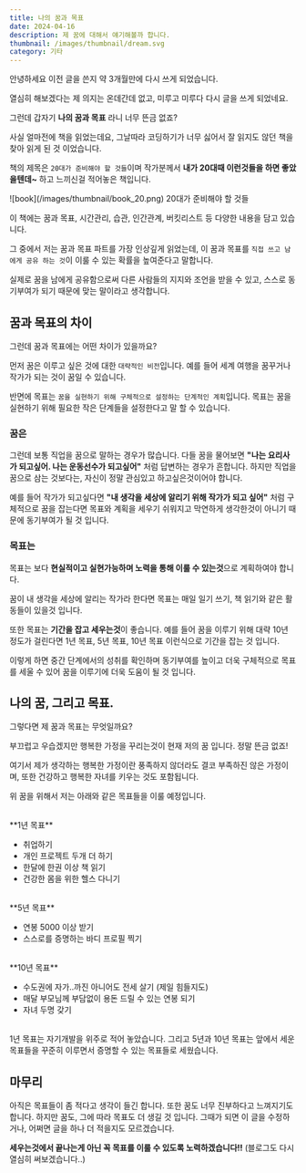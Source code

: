 ```yaml
---
title: 나의 꿈과 목표
date: 2024-04-16
description: 제 꿈에 대해서 얘기해볼까 합니다.
thumbnail: /images/thumbnail/dream.svg
category: 기타
---
```


안녕하세요 이전 글을 쓴지 약 3개월만에 다시 쓰게 되었습니다.

열심히 해보겠다는 제 의지는 온데간데 없고, 미루고 미루다 다시 글을 쓰게 되었네요.

그런데 갑자기 **나의 꿈과 목표** 라니 너무 뜬금 없죠?

사실 얼마전에 책을 읽었는데요, 그날따라 코딩하기가 너무 싫어서 잘 읽지도 않던 책을 찾아 읽게 된 것 이었습니다.

책의 제목은 `20대가 준비해야 할 것들`이며 작가분께서 **내가 20대때 이런것들을 하면 좋았을텐데~** 하고 느끼신걸 적어놓은 책입니다.

<div
  style={{
    width: "100%",
    display: "flex",
    flexDirection: "column",
    alignItems: "center",
    margin: "20px 0",
  }}
>
  ![book](/images/thumbnail/book_20.png)
  <span style={{ color: "gray", textAlign: "center", fontSize: "16px" }}>
    20대가 준비해야 할 것들
  </span>
</div>

이 책에는 꿈과 목표, 시간관리, 습관, 인간관계, 버킷리스트 등 다양한 내용을 담고 있습니다.

그 중에서 저는 꿈과 목표 파트를 가장 인상깊게 읽었는데, 이 꿈과 목표를 `직접 쓰고 남에게 공유 하는 것`이 이룰 수 있는 확률을 높여준다고 말합니다.

실제로 꿈을 남에게 공유함으로써 다른 사람들의 지지와 조언을 받을 수 있고, 스스로 동기부여가 되기 때문에 맞는 말이라고 생각합니다.

## 꿈과 목표의 차이

그런데 꿈과 목표에는 어떤 차이가 있을까요?

먼저 꿈은 이루고 싶은 것에 대한 `대략적인 비전`입니다. 예를 들어 세계 여행을 꿈꾸거나
작가가 되는 것이 꿈일 수 있습니다.

반면에 목표는 `꿈을 실현하기 위해 구체적으로 설정하는 단계적인 계획`입니다. 목표는 꿈을 실현하기 위해 필요한 작은 단계들을 설정한다고 말 할 수 있습니다.

### 꿈은

그런데 보통 직업을 꿈으로 말하는 경우가 많습니다. 다들 꿈을 물어보면 **"나는 요리사가 되고싶어. 나는 운동선수가 되고싶어"** 처럼 답변하는 경우가 흔합니다.
하지만 직업을 꿈으로 삼는 것보다는, 자신이 정말 관심있고 하고싶은것이어야 합니다.

예를 들어 작가가 되고싶다면 **"내 생각을 세상에 알리기 위해 작가가 되고 싶어"** 처럼 구체적으로 꿈을 잡는다면 목표와 계획을 세우기 쉬워지고 막연하게 생각한것이 아니기 때문에 동기부여가 될 것 입니다.

### 목표는

목표는 보다 **현실적이고 실현가능하며 노력을 통해 이룰 수 있는것**으로 계획하여야 합니다.

꿈이 내 생각을 세상에 알리는 작가라 한다면 목표는 매일 일기 쓰기, 책 읽기와 같은 활동들이 있을것 입니다.

또한 목표는 **기간을 잡고 세우는것**이 좋습니다. 예를 들어 꿈을 이루기 위해 대략 10년 정도가 걸린다면 1년 목표, 5년 목표, 10년 목표 이런식으로 기간을 잡는 것 입니다.

이렇게 하면 중간 단계에서의 성취를 확인하며 동기부여를 높이고 더욱 구체적으로 목표를 세울 수 있어 꿈을 이루기에 더욱 도움이 될 것 입니다.

## 나의 꿈, 그리고 목표.

그렇다면 제 꿈과 목표는 무엇일까요?

부끄럽고 우습겠지만 행복한 가정을 꾸리는것이 현재 저의 꿈 입니다. 정말 뜬금 없죠!

여기서 제가 생각하는 행복한 가정이란 풍족하지 않더라도 결코 부족하진 않은 가정이며, 또한 건강하고 행복한 자녀를 키우는 것도 포함됩니다.

위 꿈을 위해서 저는 아래와 같은 목표들을 이룰 예정입니다.

<br />
**1년 목표**

- 취업하기
- 개인 프로젝트 두개 더 하기
- 한달에 한권 이상 책 읽기
- 건강한 몸을 위한 헬스 다니기

<br />
**5년 목표**

- 연봉 5000 이상 받기
- 스스로를 증명하는 바디 프로필 찍기

<br />
**10년 목표**

- 수도권에 자가..까진 아니어도 전세 살기 (제일 힘들지도)
- 매달 부모님께 부담없이 용돈 드릴 수 있는 연봉 되기
- 자녀 두명 갖기

<br />
1년 목표는 자기개발을 위주로 적어 놓았습니다. 그리고 5년과 10년 목표는 앞에서 세운
목표들을 꾸준히 이루면서 증명할 수 있는 목표들로 세웠습니다.

## 마무리

아직은 목표들이 좀 적다고 생각이 들긴 합니다. 또한 꿈도 너무 진부하다고 느껴지기도
합니다. 하지만 꿈도, 그에 따라 목표도 더 생길 것 입니다.
그때가 되면 이 글을 수정하거나, 어쩌면 글을 하나 더 적을지도 모르겠습니다.

**세우는것에서 끝나는게 아닌 꼭 목표를 이룰 수 있도록 노력하겠습니다!!** (블로그도 다시 열심히 써보겠습니다..)
